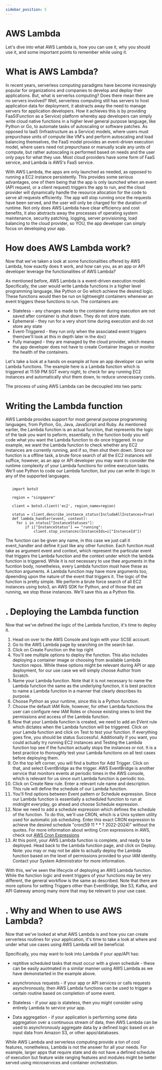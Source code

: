 ```yaml
---
sidebar_position: 5
---
```


# AWS Lambda

Let's dive into what AWS Lambda is, how you can use it, why you should use it, and some important points to remember while using it.

#  What is AWS Lambda?

In recent years, serverless computing paradigms have become increasingly popular for organizations and companies to develop and deploy their applications.
But, what is serverlss computing? Does there mean there are no servers involved? Well, serverless computing still has servers to host application data for deployment,
it abstracts away the need to manage servers for application developers. How it achieves this is by providing FaaS(Function as a Service) platform whereby 
app developers can simply write cloud native functions in a higher level general purpose language, like Python or Go, to automate tasks of autoscaling or software
patches. As opposed to IaaS (Infrastructure as a Service) models, where users must prepurchase units of compute like VM's and perform autoscaling and load balancing
themselves, the FaaS model provides an event-driven execution model, where users need not prepurchase or manually scale any units of compute, but rather 
autoscaling is performed based on needs and the user only pays for what they use. Most cloud providers have some form of FaaS service, and Lambda is AWS's FaaS service.

With AWS Lambda, the apps are only launched as needed, as opposed to running a EC2 instance persistently. This provides some serious advantages, one of them being
that the app is only launched when an event (API request, or a client request) triggers the app to run, and the cloud provider will dynamically handle the resource
allocation for the code to serve all requests efficiently. The app will stop running once the requests have been served, and the user will only be charged for the
duration of runtime. Not only does AWS Lambda have clear efficiency and cost benefits, it also abstracts away the processes of operating system maintenance,
security patching, logging, server provisioning, load balancing to the cloud provider, so YOU, the app developer can simply focus on developing your app.

#  How does AWS Lambda work?

Now that we've taken a look at some functionalities offered by AWS Lambda, how exactly does it work, and how can you, as an app or API developer leverage the 
functionalities of AWS Lambda?

As mentioned before, AWS Lambda is a event-driven execution model. Specifically, the user would write Lambda functions in a higher level programming language,
like Python or Go which achieve the desired logic. These functions would then be run on lightweight containers whenever an event triggers these functions to run.
The containers are:

* Stateless - any changes made to the container during execution are not saved after container is shut down. They do not store state.
* Ephemeral - they run for a very short time during execution and do not store any state
* Event-Triggered - they run only when the associated event triggers them(we'll look at this in depth later in the doc)
* Fully managed - they are managed by the cloud provider, which means the app developer does not have to create Container Images or monitor the health of the containers.

Let's take a look at a hands on example at how an app developer can write Lambda functions. The example here is a Lambda function which is triggered at 11:59 PM
SGT every night, to check for any running EC2 instances and automatically shut them down, to reduce unnecessary costs.

The process of using AWS Lambda can be decoupled into two parts:

#   Writing the Lambda function

AWS Lambda provides support for most general purpose programming languages, from Python, Go, Java, JavaScript and Ruby. As mentioned earlier, the Lambda function 
is an actual function, that represents the logic of the task you want to peform, essentially, in the function body you will code what you want the Lambda function
to do once triggered. In our example, we want the Lambda function to check whether any EC2 instances are currently running, and if so, then shut them down.
Since our function is a offline task, a brute force search of all the EC2 instances will suffice, however, as an app or API developer you may want to consider
the runtime complexity of your Lambda functions for online execution tasks. We'll use Python to code our Lambda function, but you can write th logic in any of the 
supported languages.


```python:

   import boto3                                                               
                                                                            
   region = "singapore"                                                      
                                                                            
   client = boto3.client('ec2', region_name=region)                          
                                                                            
   status = client.describe_instance_status(IncludeAllInstances=True)        
   def lambda_handler(event, context):                                      
     for i in status["InstanceStatuses"]:                                    
         if i["InstanceStatus"] == "running":                                
             client.stop_instances(InstanceIds=i["InstanceId"])
```              



The function can be given any name, in this case we just call it event_handler and define it just like any other function. Each function must take as argument
event and context, which represent the particular event that triggers the Lambda function and the context under which the lambda function is triggered. While it 
is not necessary to use thee arguments in the fucntion body, nonetheless, every Lambda function must have these as function arguments. A Lambda function may 
have more arguments too, dpeending upon the nature of the event that triggers it. The logic of the function is pretty simple. We perform a brute force search of all
EC2 instances using boto3, an AWS SDK for Python, and of those that are running, we stop those instances. We'll save this as a Python file.

# .  Deploying the Lambda function

Now that we've defined the logic of the Lambda function, it's time to deploy it.

1. Head on over to the AWS Console and login with your SCSE account.
2. Go to the AWS Lambda page by searching on the search bar.
3. Click on Create Function on the top right
4. You'll see multiple options to deploy the function. This also includes deploying a container image or choosing from available Lambda function repos. While
these options might be relevant during API or app deployment, for our use case we will simply choose Author from Scratch.
5. Name your Lambda function. Note that it is not necessary to name the Lambda function the same as the underlying function, it is best practice to name a Lambda
function in a manner that clearly describes its purpose.
6. Choose Python as your runtime, since this is a Python function.
7. Choose the default IAM Role, however, for other Lambda functions the user can configure new IAM Roles or choose existing ones to limit the permissions and 
access of the Lambda function.
8. Now that your Lambda function is created, we need to add an EVent rule which dictates when the Lambda function will be triggered. Click on your Lamda function
and click on Test to test your function. If everything goes fine, you should be status Successful. Additionally if you want, you could actually try running EC2 
instances and Testing the Lambda function top see if the function actually stops the instances or not. It is a best practice to thoroughly test your Lambda
functions on all test cases before deploying them.
9. On the top left corner, you will find a button for Add Trigger. Click on that, and select EventBridge as the trigger. AWS EventBridge is another service
that monitors events at periodic times in the AWS console, which is relevant for us since ourt Lambda function is periodic too.
10. Click on Create New rule. Enter a relevant rule name and description. This rule will define the schedule of our Lambda function.
11. You'll find options between Event pattern or Schedule expression. Since our Lambda function is essentially a scheduled function to run at midnight everyday,
go ahead and choose Schedule expression.
12. Now we need to add a schedule expression which defines the schedule of the function. To do this, we'll use CRON, which is a Unix system utility used for
automatic job scheduling. Enter this exact CRON expression to achieve the desired schedule "cron(59 11 * * ? 2022-2024)" without the quotes. For more information
about writing Cron expressions in AWS, check out [AWS Cron Expressions](https://docs.aws.amazon.com/AmazonCloudWatch/latest/events/ScheduledEvents.html#CronExpressions)
13. At this point, your AWS Lambda function is complete, and ready to be deployed. Head back to the Lambda function page, and click on Deploy. Note: you may or may not
be able to actually deploy the Lambda function based on the level of permissions provided to your IAM identity. Contact your System Administrator for more information.

With this, we've seen the lifecycle of deploying an AWS Lambda function. While the function logic and event triggers of your functions may be very different, the
general workflow is the same as described. Note that there are more options for setting Triggers other than EventBridge, like S3, Kafka, and API Gateway among many more
that may be relevant to your use case.

# . Why and When to use AWS Lambda?

Now that we've looked at what AWS Lambda is and how you can create serverless routines for your application, it's time to take a look at where and under what use cases
using AWS Lambda will be beneficial.

Specifically, you may want to look into Lambda if your app/API has:

* reptitive scheduled tasks that must occur with a given schedule - these can be easily auotmated in a similar manner using AWS Lambda as we have demonstarted in the
example above.

* asynchronous requests - if your app or API services or calls requests asynchronously, then AWS Lambda functions can be used to trigger a certain routine based 
on completion of some event.

* Stateless - if your app is stateless, then you might consider using entirely Lambda to service your app.

* Data aggregation - if your application is performing some data aggregation over a continuous stream of data, then AWS Lambda can be used to asynchronously
aggregate data by a defined logic based on an input data from Amazon S3, or other apps/databases.

While AWS Lambda and serverless computing provide a ton of cool features, nonetheless, Lambda is not the answer for all your needs. For example, larger apps that require
state and do not have a defined schedule of execution but feature wide ranging features and modules might be better served using microservices and container
orchestration.





